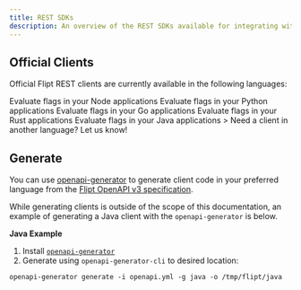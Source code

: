 ```yaml
---
title: REST SDKs
description: An overview of the REST SDKs available for integrating with Flipt.
---
```


## Official Clients

Official Flipt REST clients are currently available in the following languages:

<CardGroup cols={2}>
  <Card
    title="Node/TypeScript"
    href="https://github.com/flipt-io/flipt-node"
    icon="node"
    color="#68a063"
  >
    Evaluate flags in your Node applications
  </Card>
  <Card
    href="https://github.com/flipt-io/flipt-python"
    title="Python"
    icon="python"
    color="#4c8abe"
  >
    Evaluate flags in your Python applications
  </Card>
  <Card
    href="https://github.com/flipt-io/flipt/tree/main/sdk/go"
    title="Go"
    icon="golang"
    color="#00add8"
  >
    Evaluate flags in your Go applications
  </Card>
  <Card
    href="https://github.com/flipt-io/flipt-rust"
    title="Rust"
    icon="rust"
    color="#cd412b"
  >
    Evaluate flags in your Rust applications
  </Card>
  <Card
    href="https://github.com/flipt-io/flipt-java"
    title="Java"
    icon="java"
    color="#e41f23"
  >
    Evaluate flags in your Java applications
  </Card>
  <Card
    href="https://github.com/flipt-io/flipt/discussions/2125"
    title="Request a Client"
    icon="github"
    color="#000000"
  >
    > Need a client in another language? Let us know!
  </Card>
</CardGroup>

## Generate

You can use [openapi-generator](https://openapi-generator.tech/) to generate client code in your preferred language from the [Flipt OpenAPI v3 specification](https://github.com/flipt-io/flipt-openapi).

While generating clients is outside of the scope of this documentation, an example of generating a Java client with the `openapi-generator` is below.

**Java Example**

1. Install [`openapi-generator`](https://openapi-generator.tech/docs/installation)
2. Generate using `openapi-generator-cli` to desired location:

```
openapi-generator generate -i openapi.yml -g java -o /tmp/flipt/java
```
